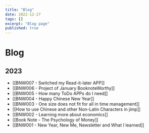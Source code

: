 ```yaml
---
title: "Blog"
date: 2022-12-27
tags: []
excerpt: "Blog page"
published: true
---
```


# Blog

## 2023

- [[BNW007 - Switched my Read-it-later APP]]
- [[BNW006 - Project of January BooknoteWorthy]]
- [[BNW005 - How many ToDo APPs do I need]]
- [[BNW004 - Happy Chinese New Year]]
- [[BNW003 - One size does not fit for all in time management]]
- [[How to use Chinese and other Non-Latin Characters in jimp]]
- [[BNW002 - Learning more about economics]]
- [[Book Note - The Psychology of Money]]
- [[BNW001 - New Year, New Me, Newsletter and What I learned]]
